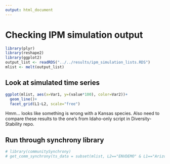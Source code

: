 ```yaml
---
output: html_document
---
```

# Checking IPM simulation output
```r
library(plyr)
library(reshape2)
library(ggplot2)
output_list <- readRDS("../../results/ipm_simulation_lists.RDS")
mlist <- melt(output_list)
```

## Look at simulated time series
```r
ggplot(mlist, aes(x=Var1, y=(value*100), color=Var2))+
  geom_line()+
  facet_grid(L1~L2, scale="free")
```

Hmm... looks like something is wrong with a Kansas species. Also need to compare these results to the one's from Idaho-only script in Diversity-Stability repo.

## Run through synchrony library
```r
# library(communitySynchrony)
# get_comm_synchrony(ts_data = subset(mlist, L2=="ENVDEMO" & L1=="Arizona"))
```